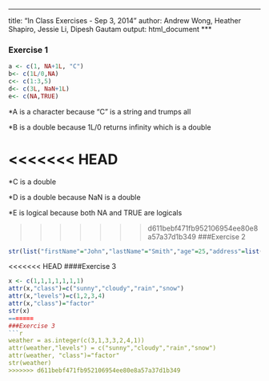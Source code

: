 ***
title: "In Class Exercises - Sep 3, 2014"
author: Andrew Wong, Heather Shapiro, Jessie Li, Dipesh Gautam
output: html_document
***
    
### Exercise 1

```r
a <- c(1, NA+1L, "C") 
b<- c(1L/0,NA) 
c<- c(1:3,5)
d<- c(3L, NaN+1L) 
e<- c(NA,TRUE) 
```
*A is a character because "C" is a string and trumps all

*B is a double because 1L/0 returns infinity which is a double

<<<<<<< HEAD
=======
*C is a double

*D is a double because NaN is a double

*E is logical because both NA and TRUE are logicals

>>>>>>> d611bebf471fb952106954ee80e8a57a37d1b349
###Exercise 2
```r
str(list("firstName"="John","lastName"="Smith","age"=25,"address"=list("streetAddress"="21 2nd Street", "city"="New York", "state"="NY","postalCode"=10021), "phoneNumber"=list(list("type"="home", "number"="212 555-1239"),list("type"="fax", "number"="646 555-4568"))))
```


<<<<<<< HEAD
####Exercise 3
```r
x <- c(1,1,1,1,1,1,1)
attr(x,"class")=c("sunny","cloudy","rain","snow")
attr(x,"levels")=c(1,2,3,4)
attr(x,"class")="factor"
str(x)
=======
###Exercise 3
```r
weather = as.integer(c(3,1,3,3,2,4,1))
attr(weather,"levels") = c("sunny","cloudy","rain","snow")
attr(weather, "class")="factor"
str(weather)
>>>>>>> d611bebf471fb952106954ee80e8a57a37d1b349
```